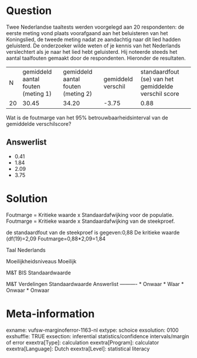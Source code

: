 Question
========
Twee Nederlandse taaltests werden voorgelegd aan 20 respondenten: de eerste meting vond plaats voorafgaand aan het beluisteren van het Koningslied, de tweede meting nadat ze aandachtig naar dit lied hadden geluisterd. De onderzoeker wilde weten of je kennis van het Nederlands verslechtert als je naar het lied hebt geluisterd. Hij noteerde steeds het aantal taalfouten gemaakt door de respondenten. Hieronder de resultaten.  
   

<table class="tvcss_2 tvcss_3"> <tbody> <tr class="odd"> <td>N </td> <td class="tvcss_4">gemiddeld aantal fouten (meting 1)</td> <td class="tvcss_5">gemiddeld aantal fouten (meting 2)</td> <td class="tvcss_6">gemiddeld verschil</td> <td class="tvcss_7">standaardfout (se) van het gemiddelde verschil score</td> </tr> <tr class="even"> <td>20</td> <td class="tvcss_4">30.45</td> <td class="tvcss_5">34.20</td> <td class="tvcss_6">-3.75</td> <td class="tvcss_7">0.88</td> </tr> </tbody> </table>

  
Wat is de foutmarge van het 95% betrouwbaarheidsinterval van de gemiddelde verschilscore?

Answerlist
----------
* 0.41
* 1.84
* 2.09
* 3.75

Solution
========

Foutmarge = Kritieke waarde x Standaardafwijking voor de populatie.  
Foutmarge = Kritieke waarde x Standaardafwijking van de steekproef.  
  
de standaardfout van de steekproef is gegeven:0,88 De kritieke waarde (df(19)=2,09 Foutmarge=0,88*2,09=1,84

Taal Nederlands

Moeilijkheidsniveaus Moeilijk

M&T BIS Standaardwaarde

M&T Verdelingen Standaardwaarde
Answerlist
----------
* Onwaar
* Waar
* Onwaar
* Onwaar

Meta-information
================
exname: vufsw-marginoferror-1163-nl
extype: schoice
exsolution: 0100
exshuffle: TRUE
exsection: inferential statistics/confidence intervals/margin of error
exextra[Type]: calculation
exextra[Program]: calculator
exextra[Language]: Dutch
exextra[Level]: statistical literacy

